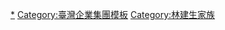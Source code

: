 {{Navbox
| title = 宏國集團
| name = 宏國集團
| image =
| group1 ='''人物'''
| list1 = [[林堉琪]] - [[林謝罕見]] - 謝英火 - 謝村田 - [[謝隆盛]] - 謝進旺 - 謝金朝 - [[林鴻明]] - [[林鴻道]] - [[林鴻志]] - 林瑞美 - 許興華 - 林韋美貞 - 呂淑容 - 謝錦昌 - 謝吳雪蕙
| group2 = '''公司'''
| list2 = [[宏國建設]] - <del>[[中聯信託]]</del>（2007年之前） - 太裕磚廠 - [[宏國關係事業#建築業|宏安建設]] - [[宏國關係事業#建築業|文化建設]] - [[宏國關係事業#建築業|宏全建設]] - [[宏國關係事業#建築業|宏程建設]] - [[宏國關係事業#建築業|正安建設]] - [[宏國關係事業#建築業|瑞益建設]] - 台隆建設 - 國邑建設 - [[林三號]] - 鴻固營造 - <del>[[大成報]]</del> - 國海建築 - [[宏國象籃球隊]] - 堉琪中醫
| group3 = '''住宅'''
| list3 = [[宏國關係事業#建築業|宏國忠孝社區]] - [[宏國關係事業#建築業|宏國新生社區]] - [[宏國關係事業#建築業|宏國文化社區]] - [[宏國關係事業#建築業|宏安新莊社區]] - [[百壽里|文化致理社區]] - [[宏國關係事業#建築業|宏國石牌社區]] - [[宏國關係事業#建築業|正安新莊社區]] - [[承德路#沿線設施（由南至北）|宏國狄斯耐]] - 宏國嘉年華 - 綠大地 - 宏傑中和新城 - [[甲桂林山莊]] - 甲桂林新城 - 宏國甲桂林 - [[宏國敦煌]] - 宏國新莊敦煌 - [[宏國大鎮]] -  宏國富邑 - 美麗宏國 - [[至善天下]] - 原{{colortext|'''[[東星大樓]]'''|border=black}} - 宏國富貴園 - 薇閣社區 - 台北居易 - 宏國海天美麗 - 宏國青年居易  - 三重捷運晶棧<!--1990--> - 土城宏國精品 - 宏國學府<!--1995--> - 淡水[[宏國青山]] - 桃園宏國真愛<!--約1999-->
| group4 = '''商場'''
| list4 =  [[忠孝復興站|捷運BR4開發案]]（轉移給[[遠東集團 (臺灣)|遠東集團]]經營臺北店復興館）
| group5 = '''辦公室'''
| list5 = [[宏國大樓]]
| group6 = '''飯店'''
| list6 = [[台北凱撒大飯店]] - [[台北凱達大飯店]] - 板橋凱撒大飯店 - 趣淘漫旅-台北 - 阿樹國際旅店 - 凱旋酒店 - 趣淘漫旅-台南 - 墾丁凱撒大飯店 - 趣淘漫旅-台東
| group7 = '''學校'''
| list7 = [[宏國德霖科技大學]]
}}<noinclude>
[[Category:宏國集團|*]]
[[Category:臺灣企業集團模板]]
[[Category:林建生家族]]
</noinclude>